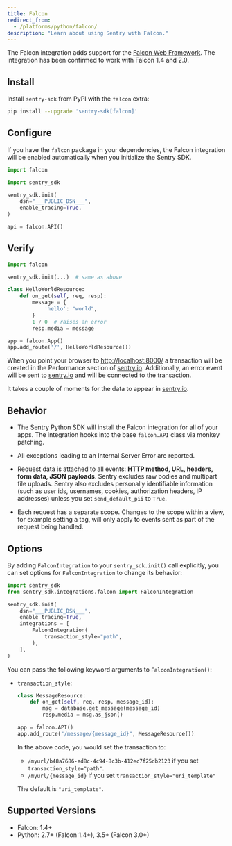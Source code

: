 ```yaml
---
title: Falcon
redirect_from:
  - /platforms/python/falcon/
description: "Learn about using Sentry with Falcon."
---
```


The Falcon integration adds support for the [Falcon Web Framework](https://falconframework.org/).
The integration has been confirmed to work with Falcon 1.4 and 2.0.

## Install

Install `sentry-sdk` from PyPI with the `falcon` extra:

```bash
pip install --upgrade 'sentry-sdk[falcon]'
```

## Configure

If you have the `falcon` package in your dependencies, the Falcon integration will be enabled automatically when you initialize the Sentry SDK.

```python
import falcon

import sentry_sdk

sentry_sdk.init(
    dsn="___PUBLIC_DSN___",
    enable_tracing=True,
)

api = falcon.API()
```

## Verify

```python
import falcon

sentry_sdk.init(...)  # same as above

class HelloWorldResource:
    def on_get(self, req, resp):
        message = {
            'hello': "world",
        }
        1 / 0  # raises an error
        resp.media = message

app = falcon.App()
app.add_route('/', HelloWorldResource())
```

When you point your browser to [http://localhost:8000/](http://localhost:8000/) a transaction will be created in the Performance section of [sentry.io](https://sentry.io). Additionally, an error event will be sent to [sentry.io](https://sentry.io) and will be connected to the transaction.

It takes a couple of moments for the data to appear in [sentry.io](https://sentry.io).

## Behavior

- The Sentry Python SDK will install the Falcon integration for all of your apps. The integration hooks into the base `falcon.API` class via monkey patching.

- All exceptions leading to an Internal Server Error are reported.

- Request data is attached to all events: **HTTP method, URL, headers, form data, JSON payloads**. Sentry excludes raw bodies and multipart file uploads. Sentry also excludes personally identifiable information (such as user ids, usernames, cookies, authorization headers, IP addresses) unless you set `send_default_pii` to `True`.

- Each request has a separate scope. Changes to the scope within a view, for example setting a tag, will only apply to events sent as part of the request being handled.

## Options

By adding `FalconIntegration` to your `sentry_sdk.init()` call explicitly, you can set options for `FalconIntegration` to change its behavior:

```python
import sentry_sdk
from sentry_sdk.integrations.falcon import FalconIntegration

sentry_sdk.init(
    dsn="___PUBLIC_DSN___",
    enable_tracing=True,
    integrations = [
        FalconIntegration(
            transaction_style="path",
        ),
    ],
)
```

You can pass the following keyword arguments to `FalconIntegration()`:

- `transaction_style`:

  ```python
  class MessageResource:
      def on_get(self, req, resp, message_id):
          msg = database.get_message(message_id)
          resp.media = msg.as_json()

  app = falcon.API()
  app.add_route("/message/{message_id}", MessageResource())
  ```

  In the above code, you would set the transaction to:

  - `/myurl/b48a7686-ad8c-4c94-8c3b-412ec7f25db2123` if you set `transaction_style="path"`.
  - `/myurl/{message_id}` if you set `transaction_style="uri_template"`

  The default is `"uri_template"`.

## Supported Versions

- Falcon: 1.4+
- Python: 2.7+ (Falcon 1.4+), 3.5+ (Falcon 3.0+)
